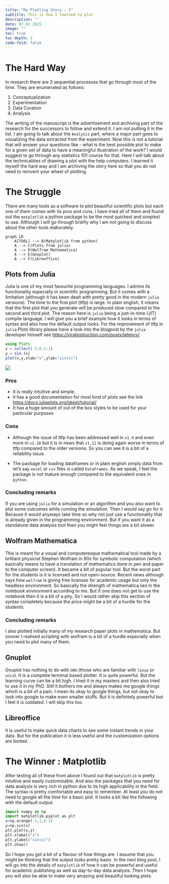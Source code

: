 ```yaml
---
title: "My Plotting Story - I"
subtitle: This is how I learned to plot
description: ""
date: 07.02.2025
image: ""
toc: true
toc-depth: 3
code-fold: false
---
```


# The Hard Way

In research there are 3 sequential processes that go through most of the time. They are enumerated as follows:

1.  Conceptualization
2.  Experimentation
3.  Data Curation
4.  Analysis

The writing of the manuscript is the advertisement and archiving part of the research for the successors to follow and extend it. I am not putting it in the list. I am going to talk about the `Analysis` part, where a major part goes to visualizing the data extracted from the experiment. Now this is not a tutorial that will answer your questions like - what is the best possible plot to make for a given set of data to have a meaningful illustration of the work? I would suggest to go through any statistics 101 course for that. Here I will talk about the technicalities of drawing a plot with the help computers. I learned it myself the hard way and I am archiving the story here so that you do not need to reinvent your wheel of plotting.

# The Struggle

There are many tools as a software to plot beautiful scientific plots but each one of them comes with its pros and cons. I have tried all of them and found out the `matplotlib` a python package to be the most quickest and simplest to use. Although I will go through briefly why I am not going to discuss about the other tools elaborately.

```mermaid
graph LR
    A[TOOL] --> B(Matplotlib from python)
    A --> C(Plots from julia)
    A --> D(Wolfram Mathematica)
    A --> E(Gnuplot)
    A --> F(Libreoffice)
```

## Plots from Julia

Julia is one of my most favourite programming languages. I admire its functionality especially in scientific programming. But it comes with a limitation (although it has been dealt with pretty good in the modern `julia` versions). The time to the first plot (ttfp) is large. In plain english, it means that the first plot that you generate will be produced slow compared to the second and third plot. The reason here is `julia` being a just-in-time (JIT) compile language. I will give you a brief example how it looks in terms of syntax and also how the default output looks. For the improvement of ttfp in `julia` Plots library please have a look into the blogpost by the `julia` developer himself see <https://viralinstruction.com/posts/latency/>

``` julia
using Plots
x = collect(-1:0.1:1)
y = sin.(x)
plot(x,y,xlab="x",ylab="sin(x)")
```

![](julia-sample.svg)

### Pros

-   It is really intuitive and simple.
-   It has a good documentation for most kind of plots see the link <https://docs.juliaplots.org/latest/tutorial/>
-   It has a huge amount of out of the box styles to be used for your particular purposes

### Cons

-   Although the issue of ttfp has been addressed well in `v1.9` and even more in `v1.10` but it is in news that `v1.11` is doing again worse in terms of ttfp compared to the older versions. So you can see it is a bit of a reliability issue.

-   The package for loading dataframes or in plain english simply data from let's say `excel` or `csv` files is called `DataFrames`. As we speak, I feel the package is not mature enough compared to the equivalent ones in `python`.

### Concluding remarks

If you are using `julia` for a simulation or an algorithm and you also want to plot some outcomes while running the simulation. Then I would say go for it. Because it would anyways take time so why not just use a functionality that is already given in the programming environment. But if you want it as a standalone data analysis tool then you might feel things are a bit slower.

## Wolfram Mathematica

This is meant for a visual and computeresque mathematical tool made by a brilliant physicist Stephen Wolfram in 90s for symbolic computation (which basically means to have a translation of mathematics done in pen and paper to the computer screen). It became a bit of popular tool. But the worst part for the students is it is licensed and not open-source. Recent news although says how `wolfram` is giving free licenses for academic usage but only the headless environment. So basically the strength of mathematica lies in the notebook environment according to me. But if one does not get to use the notebook then it is a bit of a pity. So I would rather skip this section of syntax completely because the price might be a bit of a hurdle for the students.

### Concluding remarks

I also plotted initially many of my research paper plots in mathematica. But sooner I realised scripting with wolfram is a bit of a hurdle especially when you need to plot many of them.

## Gnuplot

Gnuplot has nothing to do with `GNU` (those who are familiar with `linux` or `unix`). It is a complete terminal based plotter. It is quite powerful. But the learning curve can be a bit high. I tried it in my masters and then also tried to use it in my PhD. Still it bothers me and always makes me google things which is a bit of a pain. I mean its okay to google things, but not okay to look into google to make even smaller stuffs. But it is definitely powerful but I feel it is outdated. I will skip this too.

## Libreoffice

It is useful to make quick data charts to see some instant trends in your data. But for the publication it is less useful and the customization options are limited.

# The Winner : Matplotlib

After testing all of these from above I found out that `matplotlib` is pretty intuitive and easily customizable. And also the packages that you need for data analysis is very rich in python due to its high applicability in the field. The syntax is pretty comfortable and easy to remember. At least you do not need to google all the time for a basic plot. It looks a bit like the following with the default output.

```python
import numpy as np
import matplotlib.pyplot as plt
x=np.arange(-1,1,0.1)
y=np.sin(x)
plt.plot(x,y)
plt.xlabel("x")
plt.ylabel("sin(x)")
plt.show()
```

So I hope you got a bit of a flavour of how things are. I assume that you might be thinking that the output looks pretty basic. In the next blog post, I will go into the details of `matplotlib` of how it can be powerful and useful for academic publishing as well as day-to-day data analysis. Then I hope you will also be able to make very amazing and beautiful looking plots.
